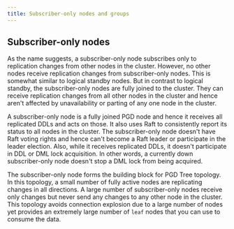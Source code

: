 ```yaml
---
title: Subscriber-only nodes and groups
---
```


## Subscriber-only nodes

As the name suggests, a subscriber-only node subscribes only to replication
changes from other nodes in the cluster. However, no other nodes receive
replication changes from subscriber-only nodes. This is somewhat similar to
logical standby nodes. But in contrast to logical standby, the subscriber-only
nodes are fully joined to the cluster. They can receive replication changes from
all other nodes in the cluster and hence aren't affected by unavailability or
parting of any one node in the cluster.

A subscriber-only node is a fully joined PGD node and hence it receives all
replicated DDLs and acts on those. It also uses Raft to consistently report its
status to all nodes in the cluster. The subscriber-only node doesn't have Raft
voting rights and hence can't become a Raft leader or participate in the leader
election. Also, while it receives replicated DDLs, it doesn't participate in DDL
or DML lock acquisition. In other words, a currently down subscriber-only node
doesn't stop a DML lock from being acquired.

The subscriber-only node forms the building block for PGD Tree topology. In
this topology, a small number of fully active nodes are replicating changes in
all directions. A large number of subscriber-only nodes receive only changes
but never send any changes to any other node in the cluster. This topology
avoids connection explosion due to a large number of nodes yet provides an
extremely large number of `leaf` nodes that you can use to consume the data.
<!-- query about capitalization of tree>
## Subscriber-only groups

To make use of subscriber-only nodes, first create a PGD group of type
`subscriber-only`. Make it a subgroup of the group from which the member nodes
receive the replication changes. Once you create the subgroup, all nodes that
intend to become subscriber-only nodes must join the subgroup. You can create
more than one subgroup of `subscriber-only` type, and they can have different
parent groups.

Once a node successfully joins the subscriber-only subgroup, it becomes a
subscriber-only node and starts receiving replication changes for the parent
group. Any changes made directly on the subscriber-only node aren't
replicated.

See
[`bdr.create_node_group`](/pgd/latest/reference/nodes-management-interfaces#bdrcreate_node_group)
to know how to create a subgroup of a specific type and belonging to a specific
parent group.

!!! Note

Since a subscriber-only node doesn't replicate changes to any node in the
cluster, it can't act as a source for syncing replication changes when a node is
parted from the cluster. But if the subscriber-only node already received and
applied replication changes from the parted node that no other node in the
cluster currently has, then that causes inconsistency between the nodes.

For now, you can solve this by setting
[`bdr.standby_slot_names`](/pgd/latest/reference/pgd-settings#bdrstandby_slot_names)
and
[`bdr.standby_slots_min_confirmed`](/pgd/latest/reference/pgd-settings#bdrstandby_slots_min_confirmed)
so that there's always a fully active PGD node that's ahead of the
subscriber-only nodes. 

!!!
